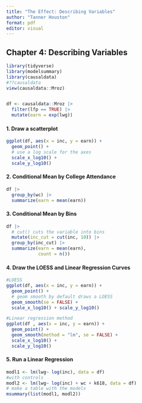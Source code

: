 ---
title: "The Effect: Describing Variables"
author: "Tanner Houston"
format: pdf
editor: visual
---

## Chapter 4: Describing Variables

```{r, warning=FALSE}
library(tidyverse)
library(modelsummary)
library(causaldata)
#??causaldata
view(causaldata::Mroz)


df <- causaldata::Mroz |>
  filter(lfp == TRUE) |>
  mutate(earn = exp(lwg))
```

#### 1. Draw a scatterplot

```{r}
ggplot(df, aes(x = inc, y = earn)) +
  geom_point() +
  # use a log scale for the axes
  scale_x_log10() +
  scale_y_log10()
```

#### 2. Conditional Mean by College Attendance

```{r}
df |>
  group_by(wc) |>
  summarize(earn = mean(earn))
```

#### 3. Conditional Mean by Bins

```{r}
df |>
  # cut() cuts the variable into bins
  mutate(inc_cut = cut(inc, 10)) |>
  group_by(inc_cut) |>
  summarize(earn = mean(earn),
            count = n())
```

#### 4. Draw the LOESS and Linear Regression Curves

```{r}
#LOESS
ggplot(df, aes(x = inc, y = earn)) +
  geom_point() +
  # geom smooth by default draws a LOESS
  geom_smooth(se = FALSE) +
  scale_x_log10() + scale_y_log10()

#Linear regression method
ggplot(df , aes(x = inc, y = earn)) +
  geom_point() +
  geom_smooth(method = "lm", se = FALSE) +
  scale_x_log10() +
  scale_y_log10()
```

#### 5. Run a Linear Regression

```{r}
modl1 <- lm(lwg~ log(inc), data = df)
#with controls
modl2 <- lm(lwg~ log(inc) + wc + k618, data = df)
# make a table with the models
msummary(list(modl1, modl2))
```
